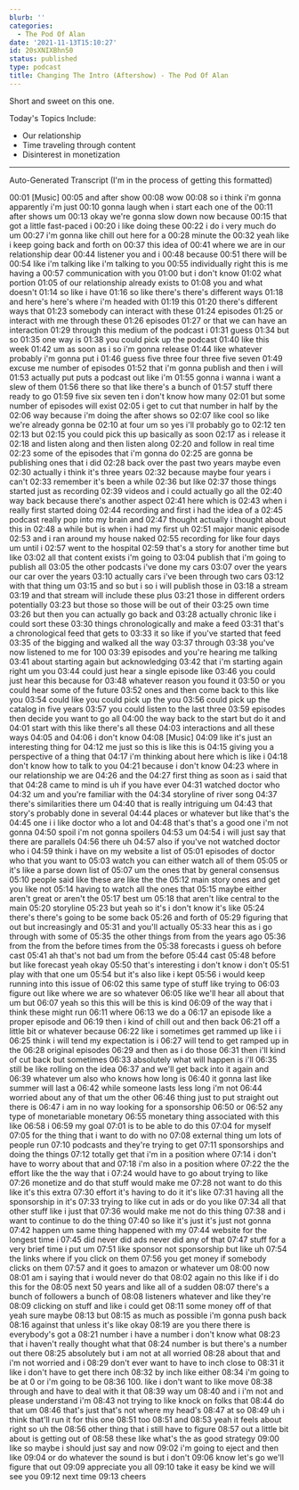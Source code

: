 ```yaml
---
blurb: ''
categories:
  - The Pod Of Alan
date: '2021-11-13T15:10:27'
id: 20sXNIXBhn50
status: published
type: podcast
title: Changing The Intro (Aftershow) - The Pod Of Alan
---
```


Short and sweet on this one. 

Today's Topics Include:

- Our relationship
- Time traveling through content 
- Disinterest in monetization

---


Auto-Generated Transcript (I'm in the process of getting this formatted)

00:01
[Music]
00:05
and after show
00:08
wow
00:08
so i think i'm gonna apparently i'm just
00:10
gonna laugh when i start each one of the
00:11
after shows um
00:13
okay we're gonna slow down now because
00:15
that got a little fast-paced i
00:20
i like doing these
00:22
i do i very much do um
00:27
i'm gonna like chill out here for a
00:28
minute the
00:32
yeah like i keep going back and forth on
00:37
this idea of
00:41
where we are in our relationship dear
00:44
listener you and i
00:48
because
00:51
there will be
00:54
like i'm talking like i'm talking to you
00:55
individually right this is me having a
00:57
communication with you
01:00
but i don't know
01:02
what portion
01:05
of our relationship already exists to
01:08
you and what doesn't
01:14
so like i have
01:16
so like there's there's different ways
01:18
and here's here's where i'm headed with
01:19
this
01:20
there's different ways that
01:23
somebody can interact with these
01:24
episodes
01:25
or interact with me through these
01:26
episodes
01:27
or that we can have an interaction
01:29
through this medium of the podcast i
01:31
guess
01:34
but so
01:35
one way is
01:38
you could pick up the podcast
01:40
like this week
01:42
um as soon as i so i'm gonna release
01:44
like whatever probably i'm gonna put i
01:46
guess five three four three five seven
01:49
excuse me number of episodes
01:52
that i'm gonna publish and then i will
01:53
actually put puts a podcast out like i'm
01:55
gonna i wanna i want a slew of them
01:56
there so that like there's a bunch of
01:57
stuff there ready to go
01:59
five six seven ten i don't know how many
02:01
but some number of episodes will exist
02:05
i get to cut that number in half by the
02:06
way because i'm doing the after shows so
02:07
like cool so like we're already gonna be
02:10
at four um so yes i'll probably go to
02:12
ten
02:13
but
02:15
you could pick this up basically as soon
02:17
as i release it
02:18
and listen along and then listen along
02:20
and follow in real time
02:23
some of the episodes that i'm gonna do
02:25
are gonna be publishing ones that i did
02:28
back over the past two years maybe even
02:30
actually i think it's three years
02:32
because maybe four years i can't
02:33
remember it's been a while
02:36
but like
02:37
those things started just as recording
02:39
videos and i could actually go all the
02:40
way back because there's another aspect
02:41
here which is
02:43
when i really first started doing
02:44
recording and first i had the idea of a
02:45
podcast really pop into my brain and
02:47
thought actually i thought about this in
02:48
a while but is when i had my first uh
02:51
major manic episode
02:53
and i ran around my house naked
02:55
recording for like four days um until i
02:57
went to the hospital
02:59
that's a story for another time but like
03:02
all that content exists i'm going to
03:04
publish that i'm going to publish all
03:05
the other podcasts i've done my cars
03:07
over the years our car over the years
03:10
actually cars i've been through two cars
03:12
with that thing um
03:15
and so but i so i will publish those in
03:18
a stream
03:19
and that stream will include these plus
03:21
those in different orders potentially
03:23
but those so those will be out of their
03:25
own time
03:26
but then you can actually go back and
03:28
actually chronic like i could sort these
03:30
things chronologically and make a feed
03:31
that's a chronological feed that gets to
03:33
it so like if you've started that feed
03:35
of the bigging and walked all the way
03:37
through
03:38
you've now listened to me for 100
03:39
episodes and you're hearing me talking
03:41
about starting again but acknowledging
03:42
that i'm starting again right um you
03:44
could just hear a single episode like
03:46
you could just hear this because for
03:48
whatever reason you found it
03:50
or you could hear some of the future
03:52
ones and then come back to this like you
03:54
could like you could pick up the you
03:56
could pick up the catalog in five years
03:57
you could listen to the last three
03:59
episodes then decide you want to go all
04:00
the way back to the start but do it and
04:01
start with this like there's all these
04:03
interactions and all these ways
04:05
and
04:06
i don't know
04:08
[Music]
04:09
like it's just an interesting thing for
04:12
me just so this is like this is
04:15
giving you a perspective of a thing that
04:17
i'm thinking about here which is like i
04:18
don't know how to talk to you
04:21
because i don't know
04:23
where in our relationship we are
04:26
and the
04:27
first thing as soon as i said that that
04:28
came to mind is uh if you have ever
04:31
watched doctor who
04:32
um and you're familiar with the
04:34
storyline of river song
04:37
there's similarities there um
04:40
that is really intriguing um
04:43
that story's probably done in several
04:44
places or whatever but like that's the
04:45
one i i like doctor who a lot and
04:48
that's that's a good one i'm not gonna
04:50
spoil i'm not gonna spoilers
04:53
um
04:54
i will just say that there are parallels
04:56
there uh
04:57
also if you've not watched doctor who i
04:59
think i have on my website a list of
05:01
episodes of doctor who that you want to
05:03
watch you can either watch all of them
05:05
or it's like a parse down list of
05:07
um the ones that by general consensus
05:10
people said like these are like the the
05:12
main story ones and get you like not
05:14
having to watch all the ones that
05:15
maybe either aren't great or aren't the
05:17
best um
05:18
that aren't like central to the main
05:20
storyline
05:23
but yeah so it's i don't know it's like
05:24
there's there's going to be some back
05:26
and forth of
05:29
figuring that out but increasingly and
05:31
and you'll actually
05:33
hear this as i go through with some of
05:35
the other things from from the years ago
05:36
from the from the before times from the
05:38
forecasts i guess oh before cast
05:41
ah that's not bad um from the before
05:44
cast
05:48
before but like forecast yeah okay
05:50
that's interesting i don't know i don't
05:51
play with that one um
05:54
but it's also like i kept
05:56
i would keep running into this issue of
06:02
this same type of stuff like trying to
06:03
figure out like where we are so whatever
06:05
like we'll hear all about that um but
06:07
yeah so this this will be this is kind
06:09
of the way that i think these might run
06:11
where
06:13
we do a
06:17
an episode like a proper episode and
06:19
then i kind of chill out and then back
06:21
off a little bit or whatever because
06:22
like i sometimes get rammed up like i i
06:25
think i will tend my expectation is i
06:27
will tend to get ramped up in the
06:28
original episodes
06:29
and then as i do those
06:31
then i'll kind of cut back but sometimes
06:33
absolutely what will happen is i'll
06:35
still be like rolling on the idea
06:37
and we'll get back into it again and
06:39
whatever um also who knows how long is
06:40
it gonna last like summer will last a
06:42
while someone lasts less long i'm not
06:44
worried about any of that um the other
06:46
thing just to put straight out there is
06:47
i am in no way looking for a sponsorship
06:50
or
06:52
any type of monetariable monetary
06:55
monetary thing associated with this like
06:58
i
06:59
my goal
07:01
is to be able to do this
07:04
for myself
07:05
for the thing that i want to do with no
07:08
external thing um lots of people run
07:10
podcasts and they're trying to get
07:11
sponsorships and doing the things
07:12
totally get that i'm in a position where
07:14
i don't have to worry about that and
07:18
i'm also in a position where
07:22
the the effort like the the way that i
07:24
would have to go about trying to like
07:26
monetize and do that stuff would make me
07:28
not want to do this like it's this extra
07:30
effort it's having to do it it's like
07:31
having all the sponsorship in it's
07:33
trying to like cut in ads or do you like
07:34
all that other stuff like i just that
07:36
would make me not do this thing
07:38
and i want to continue to do the thing
07:40
so like it's just it's just not gonna
07:42
happen um same thing happened with my
07:44
website for the longest time i
07:45
did never did ads never did any of that
07:47
stuff for a very brief time i put um
07:51
like sponsor not sponsorship but like uh
07:54
the links where if you click on them
07:56
you get money if somebody clicks on them
07:57
and it goes to amazon or whatever um
08:00
now
08:01
am i saying that i would never do that
08:02
again no this like if i do this for the
08:05
next 50 years and like all of a sudden
08:07
there's a bunch of followers a bunch of
08:08
listeners whatever and like they're
08:09
clicking on stuff and like i could get
08:11
some money off of that yeah sure maybe
08:13
but
08:15
as much as possible i'm gonna push back
08:16
against that unless it's like okay
08:19
are you there there is everybody's got a
08:21
number i have a number i don't know what
08:23
that i haven't really thought what that
08:24
number is but there's a number out there
08:25
absolutely but i am not at all worried
08:28
about that and i'm not worried and i
08:29
don't ever want to have to inch close to
08:31
it like i don't have to get there inch
08:32
by inch like either
08:34
i'm going to be at 0 or i'm going to be
08:36
100. like i don't want to like move
08:38
through and have to deal with it that
08:39
way um
08:40
and i i'm not and please understand i'm
08:43
not trying to like knock on folks that
08:44
do that um
08:46
that's just that's not where my head's
08:47
at so
08:49
uh i think that'll run it for this one
08:51
too
08:51
and
08:53
yeah it feels about right so uh the
08:56
other thing that i still have to figure
08:57
out a little bit about is getting out of
08:58
these like what's the as good strategy
09:00
like so maybe i should just say and now
09:02
i'm going to eject and then like
09:04
or do whatever the sound is but i don't
09:06
know let's go we'll figure that out
09:09
appreciate you all
09:10
take it easy be kind we will see you
09:12
next time
09:13
cheers




